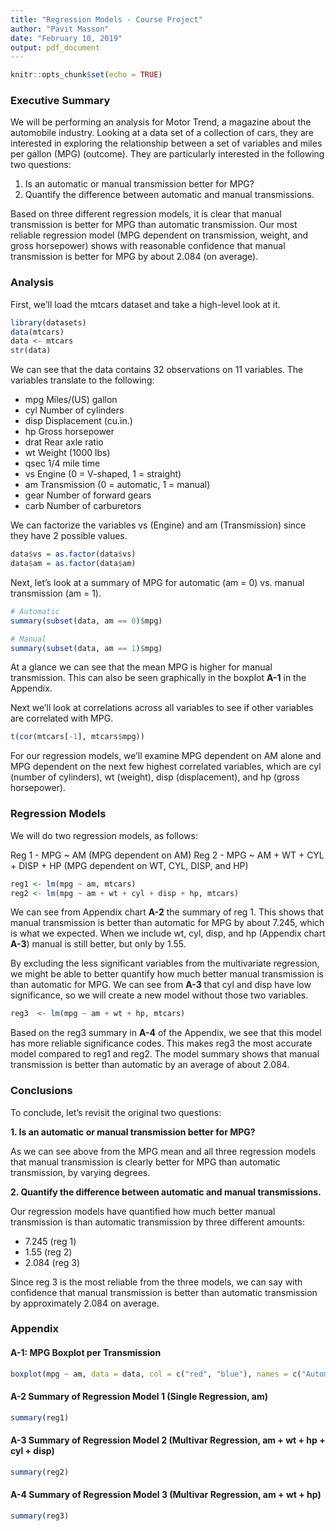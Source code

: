 ---
title: "Regression Models - Course Project"
author: "Pavit Masson"
date: "February 10, 2019"
output: pdf_document
---

```{r setup, include=FALSE}
knitr::opts_chunk$set(echo = TRUE)
```

### Executive Summary

We will be performing an analysis for Motor Trend, a magazine about the automobile industry. Looking at a data set of a collection of cars, they are interested in exploring the relationship between a set of variables and miles per gallon (MPG) (outcome). They are particularly interested in the following two questions:

1. Is an automatic or manual transmission better for MPG?
2. Quantify the difference between automatic and manual transmissions.

Based on three different regression models, it is clear that manual transmission is better for MPG than automatic transmission. Our most reliable regression model (MPG dependent on transmission, weight, and gross horsepower) shows with reasonable confidence that manual transmission is better for MPG by about 2.084 (on average). 

### Analysis

First, we'll load the mtcars dataset and take a high-level look at it.

```{r}
library(datasets)
data(mtcars)
data <- mtcars
str(data)
```

We can see that the data contains 32 observations on 11 variables. The variables translate to the following:

* mpg	Miles/(US) gallon
* cyl	Number of cylinders
* disp	Displacement (cu.in.)
* hp	Gross horsepower
* drat	Rear axle ratio
* wt	Weight (1000 lbs)
* qsec	1/4 mile time
* vs	Engine (0 = V-shaped, 1 = straight)
* am	Transmission (0 = automatic, 1 = manual)
* gear	Number of forward gears
* carb	Number of carburetors

We can factorize the variables vs (Engine) and am (Transmission) since they have 2 possible values.

```{r}
data$vs = as.factor(data$vs)
data$am = as.factor(data$am)
```

Next, let's look at a summary of MPG for automatic (am = 0) vs. manual transmission (am = 1).

```{r}
# Automatic
summary(subset(data, am == 0)$mpg)

# Manual
summary(subset(data, am == 1)$mpg)
```

At a glance we can see that the mean MPG is higher for manual transmission. This can also be seen graphically in the boxplot **A-1** in the Appendix.

Next we'll look at correlations across all variables to see if other variables are correlated with MPG.

```{r}
t(cor(mtcars[-1], mtcars$mpg))
```

For our regression models, we'll examine MPG dependent on AM alone and MPG dependent on the next few highest correlated variables, which are cyl (number of cylinders), wt (weight), disp (displacement), and hp (gross horsepower).

### Regression Models

We will do two regression models, as follows:

Reg 1 - MPG ~ AM (MPG dependent on AM)
Reg 2 - MPG ~ AM + WT + CYL + DISP + HP (MPG dependent on WT, CYL, DISP, and HP)

```{r}
reg1 <- lm(mpg ~ am, mtcars)
reg2 <- lm(mpg ~ am + wt + cyl + disp + hp, mtcars)
```

We can see from Appendix chart **A-2** the summary of reg 1. This shows that manual transmission is better than automatic for MPG by about 7.245, which is what we expected. When we include wt, cyl, disp, and hp (Appendix chart **A-3**) manual is still better, but only by 1.55.

By excluding the less significant variables from the multivariate regression, we might be able to better quantify how much better manual transmission is than automatic for MPG. We can see from **A-3** that cyl and disp have low significance, so we will create a new model without those two variables. 

```{r}
reg3  <- lm(mpg ~ am + wt + hp, mtcars)
```

Based on the reg3 summary in **A-4** of the Appendix, we see that this model has more reliable significance codes. This makes reg3 the most accurate model compared to reg1 and reg2. The model summary shows that manual transmission is better than automatic by an average of about 2.084.

### Conclusions

To conclude, let's revisit the original two questions:

**1. Is an automatic or manual transmission better for MPG?**

As we can see above from the MPG mean and all three regression models that manual transmission is clearly better for MPG than automatic transmission, by varying degrees.

**2. Quantify the difference between automatic and manual transmissions.**

Our regression models have quantified how much better manual transmission is than automatic transmission by three different amounts:

* 7.245 (reg 1)
* 1.55 (reg 2)
* 2.084 (reg 3)

Since reg 3 is the most reliable from the three models, we can say with confidence that manual transmission is better than automatic transmission by approximately 2.084 on average.


### Appendix

#### A-1: MPG Boxplot per Transmission
```{r}
boxplot(mpg ~ am, data = data, col = c("red", "blue"), names = c("Automatic", "Manual"), xlab = "Transmission Type", ylab = "Miles per Gallon (MPG)", main = "MPG vs. Transmission")
```
#### A-2 Summary of Regression Model 1 (Single Regression, am)
```{r}
summary(reg1)
```
#### A-3 Summary of Regression Model 2 (Multivar Regression, am + wt + hp + cyl + disp)
```{r}
summary(reg2)
```
#### A-4 Summary of Regression Model 3 (Multivar Regression, am + wt + hp)
```{r}
summary(reg3)
```
